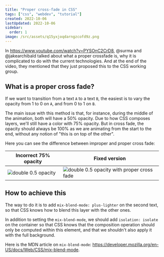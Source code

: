 ```yaml
---
title: "Proper cross-fade in CSS"
tags: ["css", "webdev", "tutorial"]
created: 2022-10-06
lastUpdated: 2022-10-06
sidebar:
  order: 1
image: /src/assets/q15yxjoqdarngzcofd9z.png
---
```



In https://www.youtube.com/watch?v=PYSOnC2CrD8, @surma and @jakearchibald talked about what a proper crossfade is, why it is complicated to do with the current technologies. And at the end of the video, they mentioned that they just proposed this to the CSS working group.

## What is a proper cross fade?

If we want to transition from a text `A` to a text `B`, the easiest is to vary the opacity from 1 to 0 on `A`, and from 0 to 1 on `B`.

The main issue with this method is that, for instance, during the middle of the animation, both will have a 50% opacity. Due to how CSS composes layers, we'll still have a color with 75% opacity. But in cross fade, the opacity should always be 100% as we are animating from the start to the end, without any notion of "this is on top of the other".

Here you can see the difference between improper and proper cross fade:

| Incorrect 75% opacity                                   | Fixed version                                                                  |
| ------------------------------------------------------- | ------------------------------------------------------------------------------ |
| ![double 0.5 opacity](@assets/kqwj9v3ap0pxazqo77pk.png) | ![double 0.5 opacity with proper cross fade](@assets/imlrcqgemsvdatj0al51.png) |

## How to achieve this

The way to do it is to add `mix-blend-mode: plus-lighter` on the second text, so that CSS knows how to blend this layer with the other ones.

In addition to setting the `mix-blend-mode`, we should add `isolation: isolate` on the container so that CSS knows that the composition operation should only be computed within this element, and that we shouldn't also apply it with the full background.

Here is the MDN article on `mix-blend-mode`: https://developer.mozilla.org/en-US/docs/Web/CSS/mix-blend-mode.

<Codepen user="ayc0" id="wvjPpQq" />

